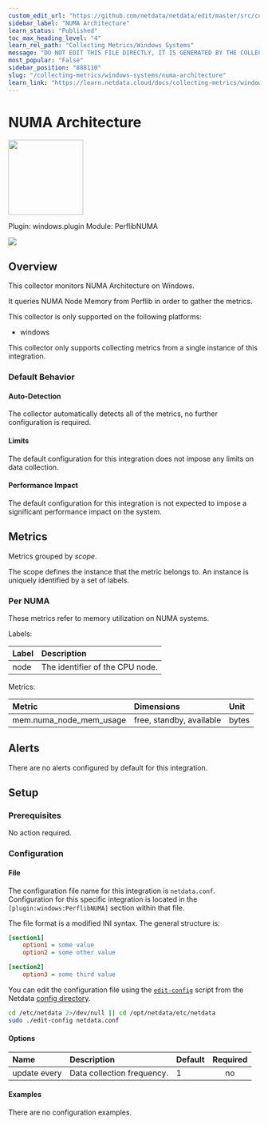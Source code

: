 ```yaml
---
custom_edit_url: "https://github.com/netdata/netdata/edit/master/src/collectors/windows.plugin/metadata.yaml"
sidebar_label: "NUMA Architecture"
learn_status: "Published"
toc_max_heading_level: "4"
learn_rel_path: "Collecting Metrics/Windows Systems"
message: "DO NOT EDIT THIS FILE DIRECTLY, IT IS GENERATED BY THE COLLECTOR'S metadata.yaml FILE"
most_popular: "False"
sidebar_position: "888110"
slug: "/collecting-metrics/windows-systems/numa-architecture"
learn_link: "https://learn.netdata.cloud/docs/collecting-metrics/windows-systems/numa-architecture"
---
```



# NUMA Architecture


<img src="https://netdata.cloud/img/windows.svg" width="150"/>


Plugin: windows.plugin
Module: PerflibNUMA

<img src="https://img.shields.io/badge/maintained%20by-Netdata-%2300ab44" />

## Overview

This collector monitors NUMA Architecture on Windows.


It queries NUMA Node Memory from Perflib in order to gather the metrics.


This collector is only supported on the following platforms:

- windows

This collector only supports collecting metrics from a single instance of this integration.


### Default Behavior

#### Auto-Detection

The collector automatically detects all of the metrics, no further configuration is required.


#### Limits

The default configuration for this integration does not impose any limits on data collection.

#### Performance Impact

The default configuration for this integration is not expected to impose a significant performance impact on the system.


## Metrics

Metrics grouped by *scope*.

The scope defines the instance that the metric belongs to. An instance is uniquely identified by a set of labels.



### Per NUMA

These metrics refer to memory utilization on NUMA systems.

Labels:

| Label      | Description     |
|:-----------|:----------------|
| node | The identifier of the CPU node. |

Metrics:

| Metric | Dimensions | Unit |
|:------|:----------|:----|
| mem.numa_node_mem_usage | free, standby, available | bytes |



## Alerts

There are no alerts configured by default for this integration.


## Setup

### Prerequisites

No action required.

### Configuration

#### File

The configuration file name for this integration is `netdata.conf`.
Configuration for this specific integration is located in the `[plugin:windows:PerflibNUMA]` section within that file.

The file format is a modified INI syntax. The general structure is:

```ini
[section1]
    option1 = some value
    option2 = some other value

[section2]
    option3 = some third value
```
You can edit the configuration file using the [`edit-config`](/docs/netdata-agent/configuration#edit-a-configuration-file-using-edit-config) script from the
Netdata [config directory](/docs/netdata-agent/configuration#the-netdata-config-directory).

```bash
cd /etc/netdata 2>/dev/null || cd /opt/netdata/etc/netdata
sudo ./edit-config netdata.conf
```
#### Options



| Name | Description | Default | Required |
|:----|:-----------|:-------|:--------:|
| update every | Data collection frequency. | 1 | no |

#### Examples
There are no configuration examples.


